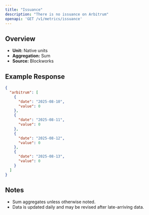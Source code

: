 ```yaml
---
title: "Issuance"
description: "There is no issuance on Arbitrum"
openapi: 'GET /v1/metrics/issuance'
---
```


## Overview

- **Unit:** Native units
- **Aggregation:** Sum
- **Source:** Blockworks



## Example Response

```json
{
  "arbitrum": [
    {
      "date": "2025-08-10",
      "value": 0
    },
    {
      "date": "2025-08-11",
      "value": 0
    },
    {
      "date": "2025-08-12",
      "value": 0
    },
    {
      "date": "2025-08-13",
      "value": 0
    }
  ]
}
```

## Notes
- Sum aggregates unless otherwise noted.
- Data is updated daily and may be revised after late-arriving data.
